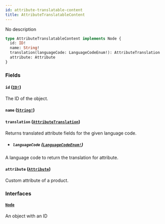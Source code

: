 ```yaml
---
id: attribute-translatable-content
title: AttributeTranslatableContent
---
```


No description

```graphql
type AttributeTranslatableContent implements Node {
  id: ID!
  name: String!
  translation(languageCode: LanguageCodeEnum!): AttributeTranslation
  attribute: Attribute
}
```

### Fields

#### `id` ([`ID!`](/developer/api-reference/scalars/id.mdx))

The ID of the object.

#### `name` ([`String!`](/developer/api-reference/scalars/string.mdx))

#### `translation` ([`AttributeTranslation`](/developer/api-reference/objects/attribute-translation.mdx))

Returns translated attribute fields for the given language code.

- ##### `languageCode` ([`LanguageCodeEnum!`](/developer/api-reference/enums/language-code-enum.mdx))

A language code to return the translation for attribute.

#### `attribute` ([`Attribute`](/developer/api-reference/objects/attribute.mdx))

Custom attribute of a product.

### Interfaces

#### [`Node`](/developer/api-reference/interfaces/node.mdx)

An object with an ID
